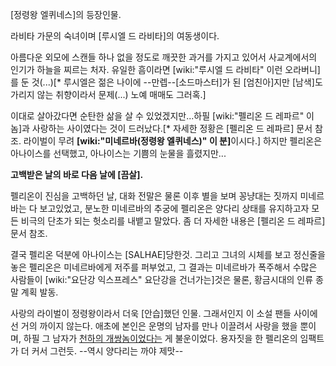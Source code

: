 [정령왕 엘퀴네스]의 등장인물.


라비타 가문의 숙녀이며 [루시엘 드 라비타]의 여동생이다.

아름다운 외모에 스캔들 하나 없을 정도로 깨끗한 과거를 가지고 있어서 사교계에서의 인기가 하늘을 찌르는 처자. 유일한 흠이라면 [wiki:"루시엘 드 라비타" 이런 오라버니]를 둔 것(...)[* 루시엘은 젊은 나이에 --만렙--[소드마스터]가 된 [엄친아]지만 [남색]도 가리지 않는 취향이라서 문제(...) 노예 매매도 그러혹.]

이대로 살아갔다면 순탄한 삶을 살 수 있었겠지만...하필 [wiki:"펠리온 드 레파르" 이 놈]과 사랑하는 사이였다는 것이 드러났다.[* 자세한 정황은 [펠리온 드 레파르] 문서 참조. 라이벌이 무려 '''[wiki:"미네르바(정령왕 엘퀴네스)" 이 분]'''이시다.] 하지만 펠리온은 아나이스를 선택했고, 아나이스는 기쁨의 눈물을 흘렸지만...

'''고백받은 날의 바로 다음 날에 [끔살].'''

펠리온이 진심을 고백하던 날, 대화 전말은 물론 이후 별을 보며 꽁냥대는 짓까지 미네르바는 다 보고있었고, 분노한 미네르바의 추궁에 펠리온은 양다리 상태를 유지하고자 모든 비극의 단초가 되는 헛소리를 내뱉고 말았다. 좀 더 자세한 내용은 [펠리온 드 레파르] 문서 참조.

결국 펠리온 덕분에 아나이스는 [SALHAE]당한것. 그리고 그녀의 시체를 보고 정신줄을 놓은 펠리온은 미네르바에게 저주를 퍼부었고, 그 결과는 미네르바가 폭주해서 수많은 사람들이 [wiki:"요단강 익스프레스" 요단강을 건너가는]것은 물론, 황금시대의 인류 종말 계획 발동.

사랑의 라이벌이 정령왕이라서 더욱 [안습]했던 인물. 그래서인지 이 소설 팬들 사이에선 거의 까이지 않는다. 애초에 본인은 운명의 남자를 만나 이끌려서 사랑을 했을 뿐이며, 하필 그 남자가 [[천하의 개쌍놈]]이었다는 게 불운이었다. 용자짓을 한 펠리온의 임팩트가 더 커서 그런듯. --역시 양다리는 까야 제맛--

